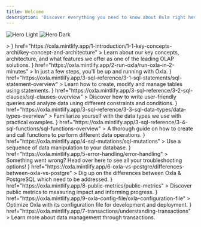 ```yaml
---
title: Welcome
description: 'Discover everything you need to know about Oxla right here, right now!'
---
```


<img
  className="block dark:hidden"
  src="/assets/homepage-img-light.png"
  alt="Hero Light"
/>
<img
  className="hidden dark:block"
  src="/assets/homepage-img-dark.png"
  alt="Hero Dark"
/>

<CardGroup cols={3}>
  <Card
    title="Introduction"
    icon={<svg xmlns="http://www.w3.org/2000/svg" viewBox="0 0 119.71 134.53">>
    <g id="Layer_2" data-name="Layer 2"><g id="Layer_1-2" data-name="Layer 1"><path d="M81.75,134.53a35,35,0,0,1-12.9-2.46,34.21,34.21,0,0,1-13.6-9.84l-1.41-1.68c-.59-.71-1.2-1.44-1.82-2.15-1.26-1.44-3-3.42-4.85-5.59l-6.51-7.51-6.8-7.84-.43-.5-.15-.16a9.44,9.44,0,0,1,.95-13.31A9.7,9.7,0,0,1,36.68,82a9.53,9.53,0,0,1,7.23-.09,8.66,8.66,0,0,1,1.07.5L26.74,39.94a9.41,9.41,0,0,1,0-7.38,9.34,9.34,0,0,1,12.11-5.1,9.85,9.85,0,0,1,5.33,5.19l8.93,20.77A9.34,9.34,0,0,1,58,49a9.22,9.22,0,0,1,6.83,0,9.88,9.88,0,0,1,4.39,3.5A9.36,9.36,0,0,1,81.14,48a9.86,9.86,0,0,1,4.38,3.5,9.36,9.36,0,0,1,5.07-4.65,9.24,9.24,0,0,1,6.82.06,9.85,9.85,0,0,1,5.33,5.19L116.9,85a34.47,34.47,0,0,1-18,45.24l-3.6,1.55A34.28,34.28,0,0,1,81.75,134.53ZM36.08,93.91a1.86,1.86,0,0,1,.33.36c.13.19.3.37.46.56l6.81,7.85,6.52,7.51L55,115.78c.64.73,1.26,1.48,1.87,2.21l1.4,1.67a30.18,30.18,0,0,0,12,8.69,30.75,30.75,0,0,0,23.35-.24l3.6-1.55a30.46,30.46,0,0,0,15.94-40L99.06,53.63a5.73,5.73,0,0,0-3.14-3.05,5.26,5.26,0,0,0-3.88,0,5.45,5.45,0,0,0-3,7.23l5.63,13.09a2.27,2.27,0,0,1-1.13,3l-.14,0a2.25,2.25,0,0,1-2.89-1.24L82.79,54.72a5.73,5.73,0,0,0-3.14-3,5.26,5.26,0,0,0-3.88-.05,5.47,5.47,0,0,0-3,7.24l6.68,15.53a2.23,2.23,0,0,1,0,1.67,2.28,2.28,0,0,1-1.18,1.28l-.14,0a2.29,2.29,0,0,1-1.65,0,2.25,2.25,0,0,1-1.26-1.29L66.51,55.82a5.73,5.73,0,0,0-3.14-3,5.26,5.26,0,0,0-3.88-.05,5.45,5.45,0,0,0-3,7.24l6.66,15.48a2,2,0,0,1-1.06,2.63l-.47.2a2,2,0,0,1-2.62-1l-18.48-43a5.73,5.73,0,0,0-3.14-3,5.26,5.26,0,0,0-3.88-.05,5.47,5.47,0,0,0-3,7.24L52.31,89.29A2.26,2.26,0,0,1,51.52,92a2.38,2.38,0,0,1-2,.29,2.24,2.24,0,0,1-.91-.58l-.07-.08-4-4.61a5.34,5.34,0,0,0-2.08-1.48,5.5,5.5,0,0,0-4.18,0,5,5,0,0,0-1.41.89,5.43,5.43,0,0,0-.77,7.39Zm12.54-3.07,0,.07Zm27.1-14.91a.36.36,0,0,0,0,.09Zm3.17-1.45,0,.11Zm12.07-2s0,0,0,0l0,0Zm3.25-1.28Zm0,0Z"/><path class="cls-1" d="M11.7,59.47a2,2,0,0,1-1.43-3.4l9.38-9.57a2,2,0,0,1,2.86,2.8l-9.38,9.57A2,2,0,0,1,11.7,59.47Z"/><path class="cls-1" d="M47.67,22.8a2,2,0,0,1-1.43-3.4L55.6,9.86a2,2,0,1,1,2.86,2.8L49.1,22.2A2,2,0,0,1,47.67,22.8Z"/><path class="cls-1" d="M20.8,23.05a2,2,0,0,1-1.4-.57L9.86,13.13a2,2,0,0,1,2.8-2.86l9.54,9.35a2,2,0,0,1-1.4,3.43Z"/><path class="cls-1" d="M34.18,17.36a2,2,0,0,1-2-2L32.06,2a2,2,0,0,1,4,0l.12,13.36a2,2,0,0,1-2,2Z"/><path class="cls-1" d="M53.33,36.18a2,2,0,0,1,0-4l13.4-.12h0a2,2,0,0,1,0,4l-13.4.12Z"/><path class="cls-1" d="M2,36.67a2,2,0,0,1,0-4l13.36-.13h0a2,2,0,0,1,0,4L2,36.67Z"/></g></g>
</svg>}
    href="https://oxla.mintlify.app/1-introduction/1-1-key-concepts-archi/key-concept-and-architecture"
  >
    Learn about our key concepts, architecture, and what features we offer as one of the leading OLAP solutions.
  </Card>
  <Card
    title="Getting Started"
    icon={<svg id="Layer_2" data-name="Layer 2" xmlns="http://www.w3.org/2000/svg" viewBox="0 0 124.32 135.46">
     <g id="Warstwa_1" data-name="Warstwa 1">
    <g>
      <g>
        <path class="cls-3" d="M93.31,86.44c5.12,4.87,8.74,13.42.21,23.05-13.66,15.43-40.77,22.74-45.26,24-.32.09-.66,0-.91-.21h0c-.49-.43-.43-1.21.12-1.56,14.85-9.59,26.69-22.33,26.86-30.02"/>
        <path class="cls-1" d="M46.33,48.77c-2.34-5.87-16.12-17.29-28-2.71C5.31,62.03,2.47,89.96,1.95,94.6c-.04.33.1.66.36.87h0c.5.41,1.26.22,1.52-.37,9.69-22.19,26.11-39.76,32.08-27.36"/>
        <path class="cls-4" d="M23.39,103.32c-7.64,2.39-18.5,7.22-12.13,29.78,6.26-10,19.32.76,23.85-19.34"/>
        <path class="cls-1" d="M32.77,101.64c3.73,3.3,7.47,6.27,10.34,8.34,0,0,75.25-26.09,79.27-104.6.06-1.25-1.53-2.62-2.77-2.45C42.71,13.9,25.49,94.4,25.49,94.4c0,0,2.61,3.03,7.28,7.24"/>
        <circle class="cls-2" cx="93.59" cy="34.52" r="7.47"/>
        <circle class="cls-2" cx="72.09" cy="58.4" r="7.47"/>
      </g>
      <line class="cls-4" x1="22.28" y1="16.03" x2="3.83" y2="31.88"/>
      <line class="cls-4" x1="122.14" y1="71.44" x2="107.73" y2="83.81"/>
      <line class="cls-4" x1="121.81" y1="107.9" x2="92.46" y2="133.1"/>
      <line class="cls-4" x1="57.23" y1="1.94" x2="26.96" y2="27.93"/>
    </g>
  </g>
</svg>}
    href="https://oxla.mintlify.app/2-run-oxla/run-oxla-in-2-minutes"
  >
    In just a few steps, you'll be up and running with Oxla.
  </Card>
  <Card
    title="SQL Statements"
    icon={<svg xmlns="http://www.w3.org/2000/svg" viewBox="0 0 144.9 145.97"><g id="Layer_2" data-name="Layer 2"><g id="Layer_1-2" data-name="Layer 1"><g class="cls-1"><path class="cls-2" d="M91.94,106.25a2,2,0,0,1-2-2V73.36A5.35,5.35,0,0,0,84.6,68H51.87a2,2,0,1,1,0-4H84.6a9.35,9.35,0,0,1,9.34,9.34v30.89A2,2,0,0,1,91.94,106.25Z"/></g><g class="cls-1"><path class="cls-2" d="M69.9,96a7.94,7.94,0,1,1,7.94-7.94A7.95,7.95,0,0,1,69.9,96Zm0-11.88a3.94,3.94,0,1,0,3.94,3.94A3.95,3.95,0,0,0,69.9,84.14Z"/></g><path d="M87.36,22.33a2,2,0,0,1-2-2V5.52A1.52,1.52,0,0,0,83.84,4H5.52A1.52,1.52,0,0,0,4,5.52V20.33a2,2,0,0,1-4,0V5.52A5.53,5.53,0,0,1,5.52,0H83.84a5.53,5.53,0,0,1,5.52,5.52V20.33A2,2,0,0,1,87.36,22.33Z"/><path d="M2,51.37a2,2,0,0,1-2-2V34.56A5.53,5.53,0,0,1,5.52,29H83.84a5.53,5.53,0,0,1,5.52,5.52V47.24a2,2,0,0,1-4,0V34.56A1.52,1.52,0,0,0,83.84,33H5.52A1.52,1.52,0,0,0,4,34.56V49.37A2,2,0,0,1,2,51.37Z"/><path d="M2,80.42a2,2,0,0,1-2-2V63.61a5.53,5.53,0,0,1,5.52-5.52H45a2,2,0,0,1,0,4H5.52A1.52,1.52,0,0,0,4,63.61V78.42A2,2,0,0,1,2,80.42Z"/><path d="M84.62,126.1A40.36,40.36,0,0,1,56,114.29h0a40.5,40.5,0,0,1,0-57.18,40.43,40.43,0,0,1,57.19,0,40.42,40.42,0,0,1-28.59,69ZM58.85,111.45A36.44,36.44,0,1,0,84.62,49.24h0a36.44,36.44,0,0,0-25.77,62.21Z"/><path d="M142.9,146a2,2,0,0,1-1.41-.59l-31.09-31.1a2,2,0,0,1,2.82-2.82l31.09,31.1A2,2,0,0,1,142.9,146Z"/></g></g></svg>}
    href="https://oxla.mintlify.app/3-sql-reference/3-1-sql-statements/sql-statement-overview"
  >
    Learn how to create, modify and manage tables using statements.
  </Card>
  <Card
    title="SQL Clauses"
    icon={<svg xmlns="http://www.w3.org/2000/svg" viewBox="0 0 142.87 143.38">
     <g id="Layer_1-2" data-name="Layer 1"><path d="M84.35,123.92H6a6,6,0,0,1-6-6V6A6,6,0,0,1,6,0H93.92a6,6,0,0,1,6,6V57.92a2,2,0,0,1-4,0V6a2,2,0,0,0-2-2H6A2,2,0,0,0,4,6V117.92a2,2,0,0,0,2,2H84.35a2,2,0,0,1,0,4Z"/><path d="M97.79,143.38a2,2,0,0,1-.82-.18,2,2,0,0,1-1.18-1.82l0-33a3.32,3.32,0,0,0-1.35-2.69L73.75,90.12a7.39,7.39,0,0,1-2.94-5.88V73.34A5.38,5.38,0,0,1,76.19,68h61.3a5.38,5.38,0,0,1,5.38,5.38v10.9a7.39,7.39,0,0,1-2.94,5.88L119.2,105.66a3.36,3.36,0,0,0-1.34,2.68v17a2,2,0,0,1-.67,1.49L99.12,142.87A2,2,0,0,1,97.79,143.38ZM76.19,72a1.38,1.38,0,0,0-1.38,1.38v10.9a3.36,3.36,0,0,0,1.34,2.68l20.72,15.54a7.32,7.32,0,0,1,2.94,5.89l0,28.57,14.07-12.51V108.34a7.39,7.39,0,0,1,2.94-5.88l20.73-15.54a3.32,3.32,0,0,0,1.34-2.68V73.34A1.38,1.38,0,0,0,137.49,72Z"/><path class="cls-1" d="M83.85,28H16.06a2,2,0,1,1,0-4H83.85a2,2,0,0,1,0,4Z"/><path class="cls-1" d="M67.47,99.92H16.06a2,2,0,1,1,0-4H67.47a2,2,0,0,1,0,4Z"/><path class="cls-1" d="M83.85,52H16.06a2,2,0,1,1,0-4H83.85a2,2,0,0,1,0,4Z"/><path class="cls-1" d="M58.81,76H16.06a2,2,0,1,1,0-4H58.81a2,2,0,0,1,0,4Z"/></g></g>
</svg>}
    href="https://oxla.mintlify.app/3-sql-reference/3-2-sql-clauses/sql-clauses-overview"
  >
    Discover how to write user-friendly queries and analyze data using different constraints and conditions.
  </Card>
  <Card
    title="SQL Data Types"
    icon={<svg xmlns="http://www.w3.org/2000/svg" viewBox="0 0 148.23 144.14">
    <g id="Layer_2" data-name="Layer 2"><g id="Layer_1-2" data-name="Layer 1"><path d="M33.16,140.27A30.88,30.88,0,1,1,64,109.39,30.91,30.91,0,0,1,33.16,140.27Zm0-57.76A26.88,26.88,0,1,0,60,109.39,26.91,26.91,0,0,0,33.16,82.51Z"/><path d="M139.6,56.32H87.78a2,2,0,0,1-2-2V2.5a2,2,0,0,1,2-2H139.6a2,2,0,0,1,2,2V54.32A2,2,0,0,1,139.6,56.32Zm-49.82-4H137.6V4.5H89.78Z"/><path class="cls-1" d="M113.7,144.14a2,2,0,0,1-1.42-.58L79.75,111a2,2,0,0,1,0-2.83l32.53-32.53a2,2,0,0,1,2.83,0l32.54,32.53a2,2,0,0,1,0,2.83l-32.54,32.54A2,2,0,0,1,113.7,144.14ZM84,109.61l29.71,29.7,29.7-29.7L113.7,79.9Z"/><path d="M63,56.81H2a2,2,0,0,1-1.73-3L30.76,1a2,2,0,0,1,3.46,0L64.71,53.81a2,2,0,0,1-1.73,3Zm-57.52-4H59.52L32.49,6Z"/></g></g>
</svg>}
    href="https://oxla.mintlify.app/3-sql-reference/3-3-sql-data-types/data-types-overview"
  >
    Familiarize yourself with the data types we use with practical examples.
  </Card>
  <Card
    title="SQL Functions"
    icon={<svg xmlns="http://www.w3.org/2000/svg" viewBox="0 0 125.77 134.57">
    <g id="Layer_1-2" data-name="Layer 1"><path class="cls-1" d="M62.88,71.38A2,2,0,0,1,61.69,71a39.66,39.66,0,0,1,0-62.58,1.94,1.94,0,0,1,2.39,0,39.68,39.68,0,0,1,0,62.58A2,2,0,0,1,62.88,71.38Zm0-59a35.79,35.79,0,0,0,0,54.52,35.79,35.79,0,0,0,0-54.52Z"/><path d="M86.09,79.36a1.94,1.94,0,0,1,0-3.88,35.8,35.8,0,0,0,0-71.6,35.43,35.43,0,0,0-22,7.58l-1.19.93-1.19-.93a35.43,35.43,0,0,0-22-7.58,35.8,35.8,0,1,0,0,71.6,35.43,35.43,0,0,0,22-7.58L62.88,67l1.19.93a36.39,36.39,0,0,0,4.51,3,1.94,1.94,0,0,1-1.89,3.39,40,40,0,0,1-3.81-2.43,39.25,39.25,0,0,1-23.2,7.5A39.68,39.68,0,1,1,39.69,0a39.25,39.25,0,0,1,23.2,7.5A39.27,39.27,0,0,1,86.09,0a39.68,39.68,0,0,1,0,79.36Z"/><path d="M54,134.57H48.89a1.94,1.94,0,1,1,0-3.88H54a8.08,8.08,0,0,0,7.83-6.07L74.94,73.93a12,12,0,0,1,11.59-9h5.09a1.94,1.94,0,0,1,0,3.88H86.53A8.08,8.08,0,0,0,78.7,74.9L65.57,125.6A12,12,0,0,1,54,134.57Z"/><path d="M79,101.7H61.48a1.94,1.94,0,0,1,0-3.88H79a1.94,1.94,0,0,1,0,3.88Z"/><path d="M110.45,123.33a1.94,1.94,0,0,1-1.37-.57L95,108.64a1.94,1.94,0,0,1,2.74-2.74L111.82,120a1.94,1.94,0,0,1-1.37,3.31Z"/><path d="M96.33,123.33A1.94,1.94,0,0,1,95,120l14.12-14.12a1.94,1.94,0,0,1,2.74,2.74L97.7,122.76A1.92,1.92,0,0,1,96.33,123.33Z"/><path d="M90.11,132.16a1.9,1.9,0,0,1-1.45-.66,25.88,25.88,0,0,1,0-34.33,1.94,1.94,0,1,1,2.9,2.58,22,22,0,0,0,0,29.19,1.94,1.94,0,0,1-1.45,3.22Z"/><path d="M116.66,132.16a1.9,1.9,0,0,1-1.28-.49,1.92,1.92,0,0,1-.17-2.73,22,22,0,0,0,0-29.19,1.94,1.94,0,1,1,2.9-2.58,25.88,25.88,0,0,1,0,34.33A1.9,1.9,0,0,1,116.66,132.16Z"/></g></g>
</svg>}
    href="https://oxla.mintlify.app/3-sql-reference/3-4-sql-functions/sql-functions-overview"
  >
    A thorough guide on how to create and call functions to perform different data operations.
  </Card>
  <Card
    title="SQL Mutations"
    icon={<svg xmlns="http://www.w3.org/2000/svg" viewBox="0 0 123.64 134.24">
    <g id="Layer_2" data-name="Layer 2"><g id="Layer_1-2" data-name="Layer 1"><path class="cls-1" d="M10.08,44.58a2,2,0,0,1-1.29-3.64L47.62,9.78A2,2,0,1,1,50.18,13L11.35,44.13A2,2,0,0,1,10.08,44.58Z"/><path class="cls-1" d="M74.78,125.62A2,2,0,0,1,73.49,122l39.36-31.59a2,2,0,1,1,2.56,3.19L76.05,125.17A2,2,0,0,1,74.78,125.62Z"/><path class="cls-1" d="M48.7,92.27a2,2,0,0,1-1.28-3.64L72.07,68.85A2,2,0,1,1,74.63,72L50,91.82A2,2,0,0,1,48.7,92.27Z"/><path class="cls-1" d="M36.28,77.82A2,2,0,0,1,35,74.18L59.59,54.44a2,2,0,1,1,2.56,3.19L37.56,77.37A2,2,0,0,1,36.28,77.82Z"/><path d="M121.6,100.17a2,2,0,0,1-1.6-.77c-8.89-11.07-23.31-8.73-38.57-6.24-15.76,2.56-32,5.22-42.43-7.72s-4.27-28.27,1.65-43.09C46.38,28,51.79,14.41,42.9,3.33A2,2,0,1,1,46.09.76c10.39,13,4.27,28.28-1.64,43.1-5.74,14.37-11.15,27.94-2.26,39s23.31,8.73,38.58,6.24c15.75-2.56,32-5.22,42.42,7.73a2,2,0,0,1-1.59,3.32Z"/><path d="M79.16,134.24a2,2,0,0,1-1.6-.77c-10.38-12.94-4.27-28.26,1.64-43.08,2.59-6.49,5.27-13.2,6.39-19.45a2,2,0,1,1,4,.73c-1.2,6.65-4,13.56-6.62,20.24-5.73,14.36-11.14,27.93-2.25,39a2,2,0,0,1-1.59,3.32Z"/><path d="M23.66,47.24C14.75,47.24,6.57,45,.45,37.39a2,2,0,0,1,3.19-2.55C12.53,45.92,27,43.57,42.21,41.08c7.1-1.16,14.43-2.35,21.19-2.08a2.05,2.05,0,0,1,2,2.13,2,2,0,0,1-2.13,2c-6.34-.26-13.47.9-20.36,2C36.41,46.17,29.86,47.24,23.66,47.24Z"/><path d="M85.41,50.24a2,2,0,0,1-1.28-3.64L97.49,35.87a2,2,0,1,1,2.56,3.19L86.69,49.79A2,2,0,0,1,85.41,50.24Z"/><path d="M78.1,41.12a2,2,0,0,1-.54-.07,2,2,0,0,1-1.44-2.51L80.57,22a2,2,0,1,1,4,1.07L80.07,39.61A2,2,0,0,1,78.1,41.12Z"/><path d="M92.73,59.35a2,2,0,0,1-.09-4.09l17.11-.75a2,2,0,1,1,.18,4.09l-17.11.75Z"/></g></g>
</svg>}
    href="https://oxla.mintlify.app/4-sql-mutations/sql-mutations"
  >
    Use a sequence of data manipulation to your database.
  </Card>
  <Card
    title="Error Handling"
    icon={<svg xmlns="http://www.w3.org/2000/svg" viewBox="0 0 141.84 142.09">
    <g id="Layer_2" data-name="Layer 2"><g id="Layer_1-2" data-name="Layer 1"><path d="M135.7,142.09h-69a6.13,6.13,0,0,1-5.31-9.19L95.91,73.18A2,2,0,0,1,96,73a6.13,6.13,0,0,1,10.5.19L141,132.9a6.13,6.13,0,0,1-5.31,9.19ZM99.28,75.33,64.89,134.9a2.13,2.13,0,0,0,1.85,3.19h69a2.13,2.13,0,0,0,1.84-3.19L103.07,75.18a2.14,2.14,0,0,0-3.69,0A.78.78,0,0,1,99.28,75.33Z"/><path class="cls-1" d="M101.21,118a2,2,0,0,1-2-2V94.05a2,2,0,0,1,4,0V116A2,2,0,0,1,101.21,118Z"/><path class="cls-1" d="M101.21,128.17a2,2,0,0,1-2-2v-1a2,2,0,0,1,4,0v1A2,2,0,0,1,101.21,128.17Z"/><path d="M101.21,25.3a2,2,0,0,1-2-2V6.09A2.1,2.1,0,0,0,97.12,4h-91A2.1,2.1,0,0,0,4,6.09V23.3a2,2,0,0,1-4,0V6.09A6.09,6.09,0,0,1,6.09,0h91a6.09,6.09,0,0,1,6.09,6.09V23.3A2,2,0,0,1,101.21,25.3Z"/><path d="M101.21,59.06a2,2,0,0,1-2-2V39.85a2.1,2.1,0,0,0-2.09-2.09h-91A2.1,2.1,0,0,0,4,39.85V57.06a2,2,0,0,1-4,0V39.85a6.09,6.09,0,0,1,6.09-6.09h91a6.09,6.09,0,0,1,6.09,6.09V57.06A2,2,0,0,1,101.21,59.06Z"/><path d="M67.09,106.39h-61A6.09,6.09,0,0,1,0,100.3V73.6a6.09,6.09,0,0,1,6.09-6.09H86.71a2,2,0,0,1,0,4H6.09A2.1,2.1,0,0,0,4,73.6v26.7a2.1,2.1,0,0,0,2.09,2.09h61a2,2,0,0,1,0,4Z"/><path class="cls-1" d="M18.86,26.28A7.14,7.14,0,1,1,26,19.14,7.14,7.14,0,0,1,18.86,26.28Zm0-10.28A3.14,3.14,0,1,0,22,19.14,3.15,3.15,0,0,0,18.86,16Z"/><path class="cls-1" d="M18.86,60A7.14,7.14,0,1,1,26,52.9,7.14,7.14,0,0,1,18.86,60Zm0-10.28A3.14,3.14,0,1,0,22,52.9,3.15,3.15,0,0,0,18.86,49.76Z"/><path class="cls-1" d="M18.86,94.4A7.14,7.14,0,1,1,26,87.26,7.14,7.14,0,0,1,18.86,94.4Zm0-10.28A3.14,3.14,0,1,0,22,87.26,3.15,3.15,0,0,0,18.86,84.12Z"/></g></g>
</svg>}
    href="https://oxla.mintlify.app/5-error-handling/error-handling"
  >
    Something went wrong? Head over here to see all your troubleshooting options!
  </Card>
  <Card
    title="Oxla vs PostgreSQL"
    icon={<svg xmlns="http://www.w3.org/2000/svg" viewBox="0 0 142.3 140.57">
    <g id="Layer_2" data-name="Layer 2"><g id="Layer_1-2" data-name="Layer 1"><path d="M58.84,60.84H2a2,2,0,0,1-2-2V2A2,2,0,0,1,2,0H58.84a2,2,0,0,1,2,2V58.84A2,2,0,0,1,58.84,60.84ZM4,56.84H56.84V4H4Z"/><path d="M140.3,140.57H70.93a2,2,0,0,1-1.73-1,2,2,0,0,1,0-2L103.87,76a2,2,0,0,1,3.48,0L142,137.59a2,2,0,0,1-1.74,3Zm-66-4h62.53L105.61,81Z"/><path class="cls-1" d="M20.2,136.87a2,2,0,0,1-1.48-3.35L132,9.25a2,2,0,0,1,3,2.7L21.68,136.22A2,2,0,0,1,20.2,136.87Z"/></g></g>
</svg>}
    href="https://oxla.mintlify.app/6-oxla-vs-postgre/differences-between-oxla-vs-postgre"
  >
    Dig up on the differences between Oxla & PostgreSQL which need to be addressed.
  </Card>
  <Card
    title="Public Metrics"
    icon={<svg xmlns="http://www.w3.org/2000/svg" viewBox="0 0 143.02 135.26">
    <g id="Layer_2" data-name="Layer 2"><g id="Layer_1-2" data-name="Layer 1"><path class="cls-1" d="M86.54,38.85H15.64a2,2,0,0,1,0-4h70.9a2,2,0,0,1,0,4Z"/><path class="cls-1" d="M122.53,38.85H96.91a2,2,0,0,1,0-4h25.62a2,2,0,0,1,0,4Z"/><path class="cls-1" d="M43.82,79H15.64a2,2,0,0,1,0-4H43.82a2,2,0,0,1,0,4Z"/><path class="cls-1" d="M122.83,79h-15a2,2,0,0,1,0-4h15a2,2,0,0,1,0,4Z"/><path d="M110,101.66H39a3.94,3.94,0,0,1-3.72-5.26L53,46.14A3.95,3.95,0,0,1,60.36,46L74,79.43,88.61,25.77a3.91,3.91,0,0,1,3.81-2.91h0a3.88,3.88,0,0,1,3.78,3l17.51,70.71a.76.76,0,0,1,.06.2,3.95,3.95,0,0,1-3.83,4.89ZM56.71,47.6,39.05,97.73l70.86-.07L92.42,27,77.8,80.64a3.94,3.94,0,0,1-7.46.44Z"/><path d="M141,121.62H20.57a6.94,6.94,0,0,1-6.93-6.93V2a2,2,0,0,1,4,0V114.69a2.93,2.93,0,0,0,2.93,2.93H141a2,2,0,0,1,0,4Z"/><path d="M29.28,17.64a2,2,0,0,1-1.41-.59L15.64,4.83,3.41,17.05a2,2,0,0,1-2.82,0,2,2,0,0,1,0-2.82L14.23.59a2,2,0,0,1,2.82,0L30.69,14.23a2,2,0,0,1-1.41,3.41Z"/><path d="M127.38,135.26a2,2,0,0,1-1.41-3.41l12.22-12.23L126,107.39a2,2,0,1,1,2.82-2.82l13.64,13.64a2,2,0,0,1,0,2.82l-13.64,13.64A2,2,0,0,1,127.38,135.26Z"/></g></g>
</svg>}
    href="https://oxla.mintlify.app/8-public-metrics/public-metrics"
  >
    Discover public metrics to measuring impact and informing progress.
  </Card>
  <Card
    title="Oxla Configuration File"
    icon={<svg xmlns="http://www.w3.org/2000/svg" viewBox="0 0 122.5 133.51">
    <g id="Layer_2" data-name="Layer 2"><g id="Layer_1-2" data-name="Layer 1"><path class="cls-1" d="M94.47,33.52H65.94a2,2,0,0,1-2-2V2a2,2,0,0,1,4,0V29.52H94.47a2,2,0,0,1,0,4Z"/><path d="M26.67,123.92H6a6,6,0,0,1-6-6V6A6,6,0,0,1,6,0H66a8.67,8.67,0,0,1,6.2,2.57L95.69,26.11a8.67,8.67,0,0,1,2.57,6.2V44.85a2,2,0,1,1-4,0V32.31a4.78,4.78,0,0,0-1.39-3.38L69.33,5.39A4.78,4.78,0,0,0,66,4H6A2,2,0,0,0,4,6V117.92a2,2,0,0,0,2,2H26.67a2,2,0,0,1,0,4Z"/><path class="cls-1" d="M90.35,67.81H42.65a2,2,0,0,1,0-4h47.7a2,2,0,0,1,0,4Z"/><path d="M110.05,77.5a11.69,11.69,0,1,1,11.69-11.69A11.7,11.7,0,0,1,110.05,77.5Zm0-19.38a7.69,7.69,0,1,0,7.69,7.69A7.7,7.7,0,0,0,110.05,58.12Z"/><path class="cls-1" d="M120.5,123.82H72a2,2,0,0,1,0-4H120.5a2,2,0,0,1,0,4Z"/><path d="M52.34,133.51A11.69,11.69,0,1,1,64,121.82,11.7,11.7,0,0,1,52.34,133.51Zm0-19.38A7.69,7.69,0,1,0,60,121.82,7.7,7.7,0,0,0,52.34,114.13Z"/><path class="cls-1" d="M120.5,95.59H101.05a2,2,0,1,1,0-4H120.5a2,2,0,0,1,0,4Z"/><path class="cls-1" d="M61.66,95.59h-19a2,2,0,0,1,0-4h19a2,2,0,0,1,0,4Z"/><path d="M81.35,105.28A11.69,11.69,0,1,1,93,93.59,11.7,11.7,0,0,1,81.35,105.28Zm0-19.38A7.69,7.69,0,1,0,89,93.59,7.7,7.7,0,0,0,81.35,85.9Z"/></g></g>
</svg>}
    href="https://oxla.mintlify.app/9-oxla-config-file/oxla-configuration-file"
  >
    Optimize Oxla with its configuration file for development and deployment.
  </Card>
  <Card
    title="Understanding Transactions"
    icon={<svg xmlns="http://www.w3.org/2000/svg" viewBox="0 0 123.98 135.65"><defs><style>.cls-1{fill:#b3b3b3;}</style></defs><g id="Layer_2" data-name="Layer 2"><g id="Layer_1-2" data-name="Layer 1"><path class="cls-1" d="M76.2,135.65a2,2,0,0,1-1.36-.53L47.08,109.35a2,2,0,0,1,0-2.94L74.84,80.65a2,2,0,0,1,3.36,1.47V95.23H122a2,2,0,0,1,0,4H76.2a2,2,0,0,1-2-2V86.7L51.38,107.88,74.2,129.06V118.54a2,2,0,0,1,2-2H122a2,2,0,0,1,0,4H78.2v13.11a2,2,0,0,1-1.2,1.83A1.89,1.89,0,0,1,76.2,135.65Z"/><path d="M101.21,25.3a2,2,0,0,1-2-2V6.09A2.1,2.1,0,0,0,97.12,4h-91A2.1,2.1,0,0,0,4,6.09V23.3a2,2,0,0,1-4,0V6.09A6.09,6.09,0,0,1,6.09,0h91a6.09,6.09,0,0,1,6.09,6.09V23.3A2,2,0,0,1,101.21,25.3Z"/><path d="M101.21,59.06a2,2,0,0,1-2-2V39.85a2.1,2.1,0,0,0-2.09-2.09h-91A2.1,2.1,0,0,0,4,39.85V57.06a2,2,0,0,1-4,0V39.85a6.09,6.09,0,0,1,6.09-6.09h91a6.09,6.09,0,0,1,6.09,6.09V57.06A2,2,0,0,1,101.21,59.06Z"/><path class="cls-1" d="M18.86,26.28A7.14,7.14,0,1,1,26,19.14,7.14,7.14,0,0,1,18.86,26.28Zm0-10.28A3.14,3.14,0,1,0,22,19.14,3.15,3.15,0,0,0,18.86,16Z"/><path class="cls-1" d="M18.86,60A7.14,7.14,0,1,1,26,52.9,7.14,7.14,0,0,1,18.86,60Zm0-10.28A3.14,3.14,0,1,0,22,52.9,3.15,3.15,0,0,0,18.86,49.76Z"/><path class="cls-1" d="M18.86,94.4A7.14,7.14,0,1,1,26,87.26,7.14,7.14,0,0,1,18.86,94.4Zm0-10.28A3.14,3.14,0,1,0,22,87.26,3.15,3.15,0,0,0,18.86,84.12Z"/><path d="M36.26,106.39H6.09A6.09,6.09,0,0,1,0,100.3V73.6a6.09,6.09,0,0,1,6.09-6.09h91a6.09,6.09,0,0,1,6.09,6.09V86.81a2,2,0,0,1-4,0V73.6a2.1,2.1,0,0,0-2.09-2.09h-91A2.1,2.1,0,0,0,4,73.6v26.7a2.1,2.1,0,0,0,2.09,2.09H36.26a2,2,0,1,1,0,4Z"/></g></g></svg>}
    href="https://oxla.mintlify.app/7-transactions/understanding-transactions"
  >
    Learn more about data management through transactions.
  </Card>
</CardGroup>